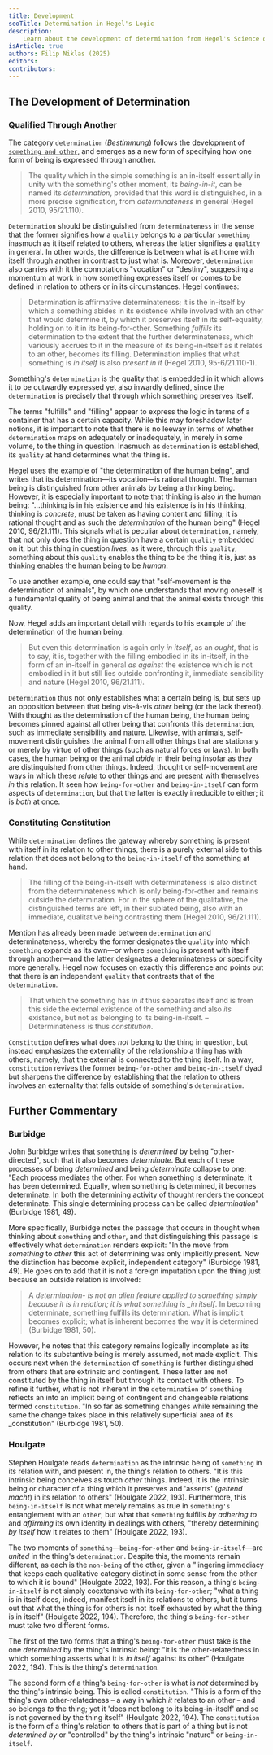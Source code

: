 ```yaml
---
title: Development
seoTitle: Determination in Hegel's Logic
description:
    Learn about the development of determination from Hegel's Science of Logic.
isArticle: true
authors: Filip Niklas (2025)
editors:
contributors:
---
```


## The Development of Determination

### Qualified Through Another

The category `determination` (_Bestimmung_) follows the development of
[`something and other`](/articles/hegel/reference/something-and-other/development),
and emerges as a new form of specifying how one form of being is expressed
through another.

> The quality which in the simple something is an in-itself essentially in unity
> with the something's other moment, its _being-in-it_, can be named its
> _determination_, provided that this word is distinguished, in a more precise
> signification, from _determinateness_ in general (Hegel 2010, 95/21.110).

`Determination` should be distinguished from `determinateness` in the sense that
the former signifies how a `quality` belongs to a particular `something`
inasmuch as it itself related to others, whereas the latter signifies a
`quality` in general. In other words, the difference is between what is at home
with itself through another in contrast to just what is. Moreover,
`determination` also carries with it the connotations "vocation" or "destiny",
suggesting a momentum at work in how something expresses itself or comes to be
defined in relation to others or in its circumstances. Hegel continues:

> Determination is affirmative determinateness; it is the in-itself by which a
> something abides in its existence while involved with an other that would
> determine it, by which it preserves itself in its self-equality, holding on to
> it in its being-for-other. Something _fulfills_ its determination to the
> extent that the further determinateness, which variously accrues to it in the
> measure of its being-in-itself as it relates to an other, becomes its filling.
> Determination implies that what something is _in itself_ is also _present in
> it_ (Hegel 2010, 95-6/21.110-1).

Something's `determination` is the quality that is embedded in it which allows
it to be outwardly expressed yet also inwardly defined, since the
`determination` is precisely that through which something preserves itself.

The terms "fulfills" and "filling" appear to express the logic in terms of a
container that has a certain capacity. While this may foreshadow later notions,
it is important to note that there is no leeway in terms of whether
`determination` maps on adequately or inadequately, in merely in some volume, to
the thing in question. Inasmuch as `determination` is established, its `quality`
at hand determines what the thing is.

Hegel uses the example of "the determination of the human being", and writes
that its determination&mdash;its vocation&mdash;is rational thought. The human
being is distinguished from other animals by being a thinking being. However, it
is especially important to note that thinking is also _in_ the human being:
"...thinking is in his existence and his existence is in his thinking, thinking
is _concrete_, must be taken as having content and filling; it is rational
thought and as such the _determination_ of the human being" (Hegel 2010,
96/21.111). This signals what is peculiar about `determination`, namely, that
not only does the thing in question have a certain `quality` embedded on it, but
this thing in question _lives_, as it were, through this `quality`; something
about this `quality` enables the thing to be the thing it is, just as thinking
enables the human being to be _human_.

To use another example, one could say that "self-movement is the determination
of animals", by which one understands that moving oneself is a fundamental
quality of being animal and that the animal exists through this quality.

Now, Hegel adds an important detail with regards to his example of the
determination of the human being:

> But even this determination is again only _in itself_, as an _ought_, that is
> to say, it is, together with the filling embodied in its in-itself, in the
> form of an in-itself in general _as against_ the existence which is not
> embodied in it but still lies outside confronting it, immediate sensibility
> and nature (Hegel 2010, 96/21.111).

`Determination` thus not only establishes what a certain being is, but sets up
an opposition between that being vis-á-vis _other_ being (or the lack thereof).
With thought as the determination of the human being, the human being becomes
pinned against all other being that confronts this `determination`, such as
immediate sensibility and nature. Likewise, with animals, self-movement
distinguishes the animal from all other things that are stationary or merely by
virtue of other things (such as natural forces or laws). In both cases, the
human being or the animal _abide_ in their being insofar as they are
distinguished from other things. Indeed, thought or self-movement are ways in
which these _relate_ to other things and are present with themselves _in_ this
relation. It seen how `being-for-other` and `being-in-itself` can form aspects
of `determination`, but that the latter is exactly irreducible to either; it is
_both_ at once.

### Constituting Constitution

While `determination` defines the gateway whereby something is present with
itself in its relation to other things, there is a purely external side to this
relation that does not belong to the `being-in-itself` of the something at hand.

> The filling of the being-in-itself with determinateness is also distinct from
> the determinateness which is only being-for-other and remains outside the
> determination. For in the sphere of the qualitative, the distinguished terms
> are left, in their sublated being, also with an immediate, qualitative being
> contrasting them (Hegel 2010, 96/21.111).

Mention has already been made between `determination` and determinateness,
whereby the former designates the `quality` into which `something` expands as
its own&mdash;or where `something` is present with itself through
another&mdash;and the latter designates a determinateness or specificity more
generally. Hegel now focuses on exactly this difference and points out that
there is an independent `quality` that contrasts that of the `determination`.

> That which the something has _in it_ thus separates itself and is from this
> side the external existence of the something and also _its_ existence, but not
> as belonging to its being-in-itself. &ndash; Determinateness is thus
> _constitution_.

`Constitution` defines what does _not_ belong to the thing in question, but
instead emphasizes the externality of the relationship a thing has with others,
namely, that the external is connected to the thing itself. In a way,
`constitution` revives the former `being-for-other` and `being-in-itself` dyad
but sharpens the difference by establishing that the relation to others involves
an externality that falls outside of something's `determination`.

## Further Commentary

### Burbidge

John Burbidge writes that `something` is _determined_ by being "other-directed",
such that it also becomes _determinate_. But each of these processes of being
_determined_ and being _determinate_ collapse to one: "Each process mediates the
other. For when something is determinate, it has been determined. Equally, when
something is determined, it becomes determinate. In both the determining
activity of thought renders the concept determinate. This single determining
process can be called _determination_" (Burbidge 1981, 49).

More specifically, Burbidge notes the passage that occurs in thought when
thinking about `something` and `other`, and that distinguishing this passage is
effectively what `determination` renders explicit: "In the move from _something_
to _other_ this act of determining was only implicitly present. Now the
distinction has become explicit, independent category" (Burbidge 1981, 49). He
goes on to add that it is not a foreign imputation upon the thing just because
an outside relation is involved:

> A _determination- is not an alien feature applied to something simply because
> it is in relation; it is what something is \_in itself_. In becoming
> determinate, something fulfills its determination. What is implicit becomes
> explicit; what is inherent becomes the way it is determined (Burbidge 1981,
> 50).

However, he notes that this category remains logically incomplete as its
relation to its substantive being is merely assumed, not made explicit. This
occurs next when the `determination` of `something` is further distinguished
from others that are extrinsic and contingent. These latter are not constituted
by the thing in itself but through its contact with others. To refine it
further, what is not inherent in the `determination` of `something` reflects an
into an implicit being of contingent and changeable relations termed
`constitution`. "In so far as something changes while remaining the same the
change takes place in this relatively superficial area of its \_constitution"
(Burbidge 1981, 50).

### Houlgate

Stephen Houlgate reads `determination` as the intrinsic being of `something` in
its relation with, and present in, the thing's relation to others. "It is this
intrinsic being conceives as touch _other_ things. Indeed, it is the intrinsic
being or character of a thing which it preserves and 'asserts' (_geltend macht_)
in its relation to others" (Houlgate 2022, 193). Furthermore, this
`being-in-itself` is not what merely remains as true in `something's`
entanglement with an `other`, but what that `something` fulfills _by adhering
to_ and _affirming_ its own identity in dealings with others, "thereby
determining _by itself_ how it relates to them" (Houlgate 2022, 193).

The two moments of `something`&mdash;`being-for-other` and
`being-in-itself`&mdash;are _united_ in the thing's `determination`. Despite
this, the moments remain different, as each is the `non-being` of the other,
given a "lingering immediacy that keeps each qualitative category distinct in
some sense from the other to which it is bound" (Houlgate 2022, 193). For this
reason, a thing's `being-in-itself` is not simply coextensive with its
`being-for-other`; "what a thing is in itself does, indeed, manifest itself in
its relations to others, but it turns out that what the thing is for others is
not itself exhausted by what the thing is in itself" (Houlgate 2022, 194).
Therefore, the thing's `being-for-other` must take two different forms.

The first of the two forms that a thing's `being-for-other` must take is the one
_determined_ by the thing's intrinsic being: "it is the other-relatedness in
which something asserts what it is _in itself_ against its other" (Houlgate
2022, 194). This is the thing's `determination`.

The second form of a thing's `being-for-other` is what is _not_ determined by
the thing's intrinsic being. This is called `constitution`. "This is a form of
the thing's own other-relatedness &ndash; a way in which _it_ relates to an
other &ndash; and so belongs _to_ the thing; yet it 'does not belong to its
being-in-itself' and so is not governed by the thing itself" (Houlgate 2022,
194). The `constitution` is the form of a thing's relation to others that is
part of a thing but is not _determined by_ or "controlled" by the thing's
intrinsic "nature" or `being-in-itself`.
